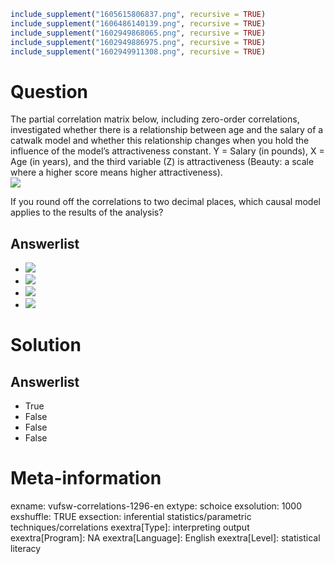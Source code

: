 ```r
include_supplement("1605615806837.png", recursive = TRUE)
include_supplement("1606486140139.png", recursive = TRUE)
include_supplement("1602949868065.png", recursive = TRUE)
include_supplement("1602949886975.png", recursive = TRUE)
include_supplement("1602949911308.png", recursive = TRUE)
```

Question
========
The partial correlation matrix below, including zero-order correlations,
investigated whether there is a relationship between age and the salary
of a catwalk model and whether this relationship changes when you hold
the influence of the model's attractiveness constant. Y = Salary (in
pounds), X = Age (in years), and the third variable (Z) is
attractiveness (Beauty: a scale where a higher score means higher
attractiveness).  
![](1605615806837.png)
  
If you round off the correlations to two decimal places, which causal
model applies to the results of the analysis?

Answerlist
----------
* ![](1606486140139.png)
* ![](1602949868065.png)
* ![](1602949886975.png)
* ![](1602949911308.png)

Solution
========










Answerlist
----------
* True
* False
* False
* False

Meta-information
================
exname: vufsw-correlations-1296-en
extype: schoice
exsolution: 1000
exshuffle: TRUE
exsection: inferential statistics/parametric techniques/correlations
exextra[Type]: interpreting output
exextra[Program]: NA
exextra[Language]: English
exextra[Level]: statistical literacy

